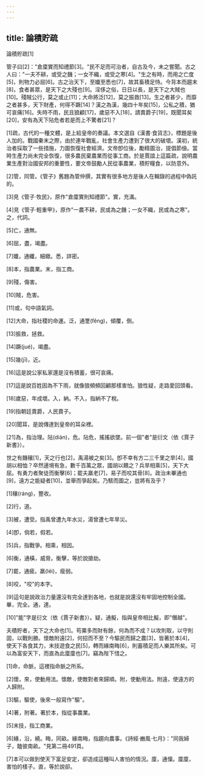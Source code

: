 ```yaml
---
---
---
```

title: 論積貯疏
---




論積貯疏[1]

管子曰[2]："倉廩實而知禮節[3]。"民不足而可治者，自古及今，未之嘗聞。古之人曰："一夫不耕，或受之饑；一女不織，或受之寒[4]。"生之有時，而用之亡度[5]，則物力必屈[6]。古之治天下，至孅至悉也[7]，故其畜積足恃。今背本而趨末[8]，食者甚眾，是天下之大殘也[9]。淫侈之俗，日日以長，是天下之大賊也[10]。殘賊公行，莫之或止[11]；大命將泛[12]，莫之振救[13]。生之者甚少，而靡之者甚多，天下財產，何得不蹶[14]？漢之為漢，幾四十年矣[15]，公私之積，猶可哀痛[16]。失時不雨，民且狼顧[17]，歲惡不入[18]，請賣爵子[19]，既聞耳矣[20]，安有為天下阽危者若是而上不驚者[21]？

[1]疏，古代的一種文體，是上給皇帝的奏議。本文選自《漢書·食貨志》，標題是後人加的。戰國秦末之際，由於連年戰亂，社會生產力遭到了很大的破壞。漢初，統治者採取了一些措施，力圖恢復社會經濟。文帝卽位後，勵精圖治，提倡節儉。當時生產力尚未完全恢復，很多農民棄農業而從事工商。於是賈誼上這篇疏，說明農業生產對治國安邦的重要性，要文帝鼓勵人民從事農業，積貯糧食，以防意外。

[2]管，同管。《管子》舊題為管仲撰，其實有很多地方是後人在輯錄的過程中偽託的。

[3]見《管子·牧民》，原作"倉廩實則知禮節"。實，充滿。

[4]見《管子·輕重甲》，原作"一農不耕，民或為之饑；一女不織，民或為之寒"。之，代詞。

[5]亡，通無。

[6]屈，盡，竭盡。

[7]孅，通纖，細緻。悉，詳密。

[8]本，指農業。末，指工商。

[9]殘，傷害。

[10]賊，危害。

[11]或，句中語氣詞。

[12]大命，指社稷的命運。泛，通覂(fěng)，傾覆，倒。

[13]振救，拯救。

[14]蹶(jué)，竭盡。

[15]幾(jī)，近。

[16]這是說公家私家還是沒有積蓄，很可哀痛。

[17]這是說百姓因為不下雨，就像狼頻頻回顧那樣害怕。狼性疑，走路愛回頭看。

[18]歲惡，年成壞。入，納。不入，指納不了稅。

[19]指朝廷賣爵，人民賣子。

[20]聞耳，是說傳達到皇帝的耳朵裡。

[21]為，指治理。阽(diàn)，危。阽危，搖搖欲墜。前一個"者"是衍文（依《賈子新書》）。

世之有饑穰[1]，天之行也[2]，禹湯被之矣[3]。卽不幸有方二三千里之旱[4]，國胡以相恤？卒然邊境有急，數千百萬之眾，國胡以饋之？兵旱相乘[5]，天下大屈。有勇力者聚徒而衡擊[6]；罷夫羸老[7]，易子而咬其骨[8]。政治未畢通也[9]，遠方之能疑者[10]，並舉而爭起矣。乃駭而圖之，豈將有及乎？

[1]穰(ráng)，豐收。

[2]行，道。

[3]被，遭受。指禹曾遭九年水災，湯曾遭七年旱災。

[4]卽，倘若，假若。

[5]兵，指戰爭。相乘，相因。

[6]衡，通橫，威脅。衡擊，等於說搶劫。

[7]罷，通疲。羸(léi)，瘦弱。

[8]咬，"咬"的本字。

[9]這句是說政治力量還沒有完全達到各地，也就是說還沒有牢固地控制全國。畢，完全。通，達。

[10]"能"字是衍文（依《賈子新書》）。疑，通擬，指與皇帝相比擬，即"僭越"。

夫積貯者，天下之大命也[1]。苟粟多而財有餘，何為而不成？以攻則取，以守則固，以戰則勝。懷敵附遠[2]，何招而不至？今驅民而歸之農[3]，皆著於本[4]，使天下各食其力，末技遊食之民[5]，轉而緣南畮[6]，則蓄積足而人樂其所矣。可以為富安天下，而直為此廩廩也[7]。竊為陛下惜之。

[1]命，命脈，這裡指命脈之所系。

[2]懷，來，使動用法。懷敵，使敵對者來歸順。附，使動用法。附遠，使遠方的人歸附。

[3]驅，驅使，後來一般寫作"驅"。

[4]著，附著。著於本，指從事農業。

[5]末技，指工商業。

[6]緣，沿，繞。畮，同畝。緣南畮，指趨向農事。《詩經·豳風·七月》："同我婦子，饁彼南畝。"見第二冊491頁。

[7]本可以做到使天下富足安定，卻造成這種叫人害怕的情況。廩，通懍。廩廩，害怕的樣子。直，等於說卻。
